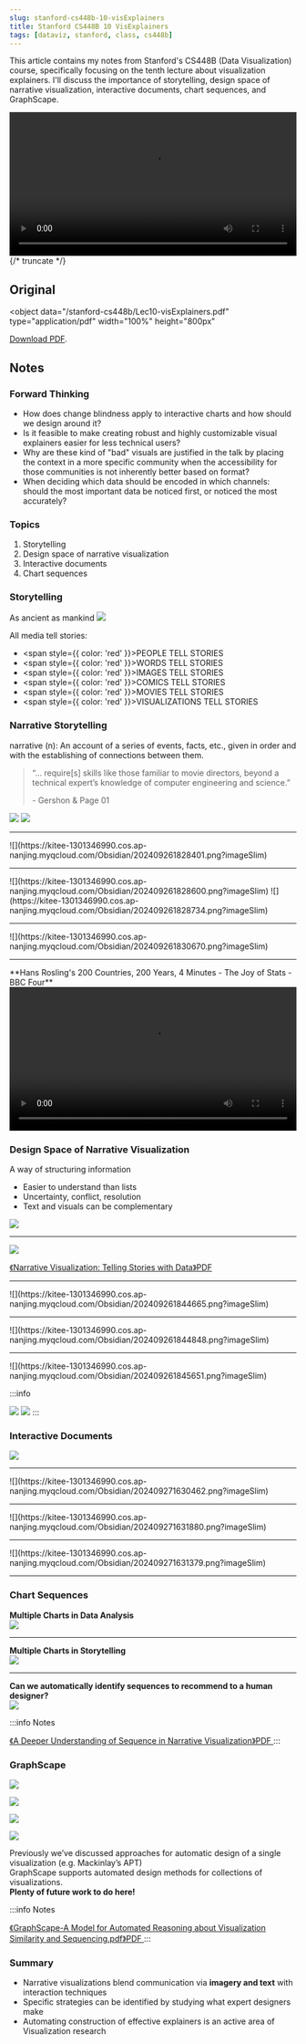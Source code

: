 ```yaml
---
slug: stanford-cs448b-10-visExplainers
title: Stanford CS448B 10 VisExplainers
tags: [dataviz, stanford, class, cs448b]
---
```



This article contains my notes from Stanford's CS448B (Data Visualization) course, specifically focusing on the tenth lecture about visualization explainers. I'll discuss the importance of storytelling, design space of narrative visualization, interactive documents, chart sequences, and GraphScape.

<video width="100%" height="auto" controls>
  <source
    src="/stanford-cs448b/Hans Rosling-s 200 Countries- 200 Years- 4 Minutes - The Joy of Stats - BBC Four.mp4"
    type="video/mp4"
  />
  Your browser does not support the video tag.
</video>
{/* truncate */}

## Original

<object
  data="/stanford-cs448b/Lec10-visExplainers.pdf"
  type="application/pdf"
  width="100%"
  height="800px"
>
  <a href="/stanford-cs448b/Lec10-visExplainers.pdf">Download PDF</a>.
</object>

## Notes

### Forward Thinking

- How does change blindness apply to interactive charts and how should we design around it?
- Is it feasible to make creating robust and highly customizable visual explainers easier for less technical users?
- Why are these kind of "bad" visuals are justified in the talk by placing the context in a more specific community when the accessibility for those communities is not inherently better based on format?
- When deciding which data should be encoded in which channels: should the most important data be noticed first, or noticed the most accurately?

### Topics

1. Storytelling
2. Design space of narrative visualization
3. Interactive documents
4. Chart sequences

### Storytelling

As ancient as mankind
![](https://kitee-1301346990.cos.ap-nanjing.myqcloud.com/Obsidian/202409261811251.png?imageSlim)

All media tell stories:

- <span style={{ color: 'red' }}>PEOPLE</span> TELL STORIES
- <span style={{ color: 'red' }}>WORDS</span> TELL STORIES
- <span style={{ color: 'red' }}>IMAGES</span> TELL STORIES
- <span style={{ color: 'red' }}>COMICS</span> TELL STORIES
- <span style={{ color: 'red' }}>MOVIES</span> TELL STORIES
- <span style={{ color: 'red' }}>VISUALIZATIONS</span> TELL STORIES

### Narrative Storytelling

narrative (n): An account of a series of events, facts, etc., given in order and with the establishing of connections between them.

> “... require[s] skills like those familiar to movie directors,
> beyond a technical expert’s knowledge of computer
> engineering and science.”
>
> <p style={{ textAlign: 'right' }}>- Gershon & Page 01</p>

![](https://kitee-1301346990.cos.ap-nanjing.myqcloud.com/Obsidian/202409261827738.png?imageSlim)
![](https://kitee-1301346990.cos.ap-nanjing.myqcloud.com/Obsidian/202409261827595.png?imageSlim)

<hr />
![](https://kitee-1301346990.cos.ap-nanjing.myqcloud.com/Obsidian/202409261828401.png?imageSlim)
<hr />
![](https://kitee-1301346990.cos.ap-nanjing.myqcloud.com/Obsidian/202409261828600.png?imageSlim)
![](https://kitee-1301346990.cos.ap-nanjing.myqcloud.com/Obsidian/202409261828734.png?imageSlim)
<hr />
![](https://kitee-1301346990.cos.ap-nanjing.myqcloud.com/Obsidian/202409261830670.png?imageSlim)
<hr />
**Hans Rosling's 200 Countries, 200 Years, 4 Minutes - The Joy of Stats - BBC Four**
<video width="100%" height="auto" controls>
  <source
    src="/stanford-cs448b/Hans Rosling-s 200 Countries- 200 Years- 4 Minutes - The Joy of Stats - BBC Four.mp4"
    type="video/mp4"
  />
  Your browser does not support the video tag.
</video>

### Design Space of Narrative Visualization

A way of structuring information

- Easier to understand than lists
- Uncertainty, conflict, resolution
- Text and visuals can be complementary

![](https://kitee-1301346990.cos.ap-nanjing.myqcloud.com/Obsidian/202409261835687.png?imageSlim)

<hr />

![](https://kitee-1301346990.cos.ap-nanjing.myqcloud.com/Obsidian/202409261845936.png?imageSlim)

<a href="/paper/2010-Narrative-InfoVis.pdf">
  《Narrative Visualization: Telling Stories with Data》PDF
</a>
<hr />
![](https://kitee-1301346990.cos.ap-nanjing.myqcloud.com/Obsidian/202409261844665.png?imageSlim)
<hr />
![](https://kitee-1301346990.cos.ap-nanjing.myqcloud.com/Obsidian/202409261844848.png?imageSlim)
<hr />
![](https://kitee-1301346990.cos.ap-nanjing.myqcloud.com/Obsidian/202409261845651.png?imageSlim)

:::info

![](https://kitee-1301346990.cos.ap-nanjing.myqcloud.com/Obsidian/202409261847635.png?imageSlim)
![](https://kitee-1301346990.cos.ap-nanjing.myqcloud.com/Obsidian/202409261848553.png?imageSlim)
:::

### Interactive Documents

![](https://kitee-1301346990.cos.ap-nanjing.myqcloud.com/Obsidian/202409271630287.png?imageSlim)

<hr />
![](https://kitee-1301346990.cos.ap-nanjing.myqcloud.com/Obsidian/202409271630462.png?imageSlim)
<hr />
![](https://kitee-1301346990.cos.ap-nanjing.myqcloud.com/Obsidian/202409271631880.png?imageSlim)
<hr />
![](https://kitee-1301346990.cos.ap-nanjing.myqcloud.com/Obsidian/202409271631379.png?imageSlim)
<hr />

### Chart Sequences

**Multiple Charts in Data Analysis**  
![](https://kitee-1301346990.cos.ap-nanjing.myqcloud.com/Obsidian/202409271738251.png?imageSlim)

<hr />

**Multiple Charts in Storytelling**  
![](https://kitee-1301346990.cos.ap-nanjing.myqcloud.com/Obsidian/202409271739381.png?imageSlim)

<hr />

**Can we automatically identify sequences to recommend to a human designer?**  
![](https://kitee-1301346990.cos.ap-nanjing.myqcloud.com/Obsidian/202409271740594.png?imageSlim)

:::info Notes

<a href="/paper/A Deeper Understanding of Sequence in Narrative Visualization.pdf">
  《A Deeper Understanding of Sequence in Narrative Visualization》PDF
</a>
:::

### GraphScape

![](https://kitee-1301346990.cos.ap-nanjing.myqcloud.com/Obsidian/202409271748132.png?imageSlim)

![](https://kitee-1301346990.cos.ap-nanjing.myqcloud.com/Obsidian/202409271749779.png?imageSlim)

![](https://kitee-1301346990.cos.ap-nanjing.myqcloud.com/Obsidian/202409271750471.png?imageSlim)

![](https://kitee-1301346990.cos.ap-nanjing.myqcloud.com/Obsidian/202409271750159.png?imageSlim)

Previously we’ve discussed approaches for automatic design of a single visualization (e.g. Mackinlay’s APT)  
GraphScape supports automated design methods for collections of visualizations.  
**Plenty of future work to do here!**

:::info Notes

<a href="/paper/GraphScape-A Model for Automated Reasoning about Visualization Similarity and Sequencing.pdf">
  《GraphScape-A Model for Automated Reasoning about Visualization Similarity
  and Sequencing.pdf》PDF
</a>
:::

### Summary

- Narrative visualizations blend communication via **imagery and text** with interaction techniques
- Specific strategies can be identified by studying what expert designers make
- Automating construction of effective explainers is an active area of Visualization research

